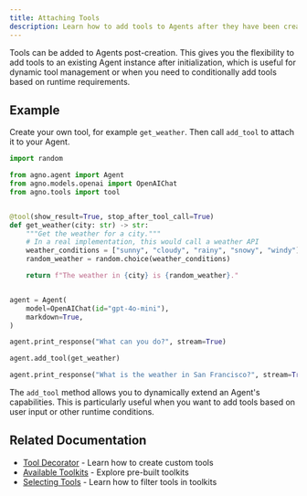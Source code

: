 ```yaml
---
title: Attaching Tools
description: Learn how to add tools to Agents after they have been created.
---
```


Tools can be added to Agents post-creation. This gives you the flexibility to add tools to an existing Agent instance after initialization, which is useful for dynamic tool management or when you need to conditionally add tools based on runtime requirements.

## Example

Create your own tool, for example `get_weather`. Then call `add_tool` to attach it to your Agent.

```python add_tool_post_initialization.py
import random

from agno.agent import Agent
from agno.models.openai import OpenAIChat
from agno.tools import tool


@tool(show_result=True, stop_after_tool_call=True)
def get_weather(city: str) -> str:
    """Get the weather for a city."""
    # In a real implementation, this would call a weather API
    weather_conditions = ["sunny", "cloudy", "rainy", "snowy", "windy"]
    random_weather = random.choice(weather_conditions)

    return f"The weather in {city} is {random_weather}."


agent = Agent(
    model=OpenAIChat(id="gpt-4o-mini"),
    markdown=True,
)

agent.print_response("What can you do?", stream=True)

agent.add_tool(get_weather)

agent.print_response("What is the weather in San Francisco?", stream=True)
```

<Tip>

The `add_tool` method allows you to dynamically extend an Agent's capabilities. This is particularly useful when you want to add tools based on user input or other runtime conditions.

</Tip>

## Related Documentation

- [Tool Decorator](/tools/tool-decorator) - Learn how to create custom tools
- [Available Toolkits](/tools/toolkits) - Explore pre-built toolkits
- [Selecting Tools](/tools/selecting-tools) - Learn how to filter tools in toolkits
